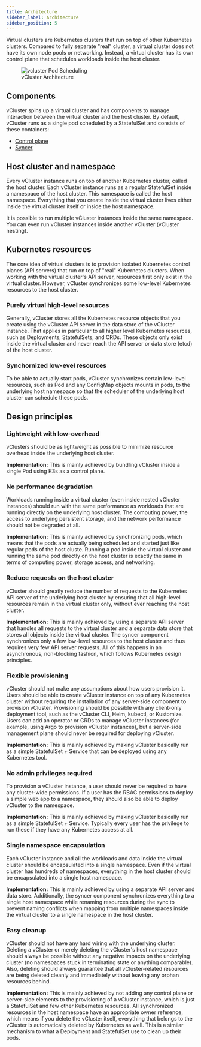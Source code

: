 ```yaml
---
title: Architecture
sidebar_label: Architecture
sidebar_position: 5
---
```



Virtual clusters are Kubernetes clusters that run on top of other Kubernetes clusters. Compared to fully separate "real" cluster, a virtual cluster does not have its own node pools or networking. Instead, a virtual cluster has its own control plane that schedules workloads inside the host cluster. 



<figure>
  <img src="/docs/media/diagrams/vcluster-architecture.svg" alt="vcluster Pod Scheduling" />
  <figcaption>vCluster Architecture</figcaption>
</figure>

## Components

vCluster spins up a virtual cluster and has components to manage interaction between the virtual cluster and the host cluster. By default, vCluster runs as a single pod scheduled by a StatefulSet and consists of these containers:

- [Control plane](/architecture/control-plane.mdx)
- [Syncer](/architecture/syncer.mdx)

## Host cluster and namespace

Every vCluster instance runs on top of another Kubernetes cluster, called the host cluster. Each vCluster instance runs as a regular StatefulSet inside a namespace of the host cluster. This namespace is called the host namespace. Everything that you create inside the virtual cluster lives either inside the virtual cluster itself or inside the host namespace. 

It is possible to run multiple vCluster instances inside the same namespace. You can even run vCluster instances inside another vCluster (vCluster nesting).


## Kubernetes resources

The core idea of virtual clusters is to provision isolated Kubernetes control planes (API servers) that run on top of "real" Kubernetes clusters. When working with the virtual cluster's API server, resources first only exist in the virtual cluster. However, vCluster synchronizes some low-level Kubernetes resources to the host cluster.

### Purely virtual high-level resources

Generally, vCluster stores all the Kubernetes resource objects that you create using the vCluster API server in the data store of the vCluster instance. That applies in particular to all higher level Kubernetes resources, such as Deployments, StatefulSets, and CRDs. These objects only exist inside the virtual cluster and never reach the API server or data store (etcd) of the host cluster.

### Synchornized low-evel resources

To be able to actually start pods, vCluster synchronizes certain low-level resources, such as Pod and any ConfigMap objects mounts in pods, to the underlying host namespace so that the scheduler of the underlying host cluster can schedule these pods.


## Design principles

### Lightweight with low-overhead

vClusters should be as lightweight as possible to minimize resource overhead inside the underlying host cluster.

**Implementation:** This is mainly achieved by bundling vCluster inside a single Pod using K3s as a control plane.

### No performance degradation

Workloads running inside a virtual cluster (even inside nested vCluster instances) should run with the same performance as workloads that are running directly on the underlying host cluster. The computing power, the access to underlying persistent storage, and the network performance should not be degraded at all.

**Implementation:** This is mainly achieved by synchronizing pods, which means that the pods are actually being scheduled and started just like regular pods of the host cluste. Running a pod inside the virtual cluster and running the same pod directly on the host cluster is exactly the same in terms of computing power, storage access, and networking. 

### Reduce requests on the host cluster

vCluster should greatly reduce the number of requests to the Kubernetes API server of the underlying host cluster by ensuring that all high-level resources remain in the virtual cluster only, without ever reaching the host cluster.

**Implementation:** This is mainly achieved by using a separate API server that handles all requests to the virtual cluster and a separate data store that stores all objects inside the virtual cluster. The syncer component synchronizes only a few low-level resources to the host cluster and thus requires very few API server requests. All of this happens in an asynchronous, non-blocking fashion, which follows Kubernetes design principles.

### Flexible provisioning

vCluster should not make any assumptions about how users provision it. Users should be able to create vCluster instance on top of any Kubernetes cluster without requiring the installation of any server-side component to provision vCluster. Provisioning should be possible with any client-only deployment tool, such as the vCluster CLI, Helm, kubectl, or Kustomize. Users can add an operator or CRDs to manage vCluster instances (for example, using Argo to provision vCluster instances), but a server-side management plane should never be required for deploying vCluster.

**Implementation:** This is mainly achieved by making vCluster basically run as a simple StatefulSet + Service that can be deployed using any Kubernetes tool.

### No admin privileges required

To provision a vCluster instance, a user should never be required to have any cluster-wide permissions. If a user has the RBAC permissions to deploy a simple web app to a namespace, they should also be able to deploy vCluster to the namespace.

**Implementation:** This is mainly achieved by making vCluster basically run as a simple StatefulSet + Service. Typically every user has the privilege to run these if they have any Kubernetes access at all.

### Single namespace encapsulation

Each vCluster instance and all the workloads and data inside the virtual cluster should be encapsulated into a single namespace. Even if the virtual cluster has hundreds of namespaces, everything in the host cluster should be encapsulated into a single host namespace.

**Implementation:** This is mainly achieved by using a separate API server and data store. Additionally, the syncer component synchronizes everything to a single host namespace while renaming resources during the sync to prevent naming conflicts when mapping from multiple namespaces inside the virtual cluster to a single namespace in the host cluster.

### Easy cleanup

vCluster should not have any hard wiring with the underlying cluster. Deleting a vCluster or merely deleting the vCluster's host namespace should always be possible without any negative impacts on the underlying cluster (no namespaces stuck in terminating state or anything comparable). Also, deleting should always guarantee that all vCluster-related resources are being deleted cleanly and immediately without leaving any orphan resources behind.

**Implementation:** This is mainly achieved by not adding any control plane or server-side elements to the provisioning of a vCluster instance, which is just a StatefulSet and few other Kubernetes resources. All synchronized resources in the host namespace have an appropriate owner reference, which means if you delete the vCluster itself, everything that belongs to the vCluster is automatically deleted by Kubernetes as well. This is a similar mechanism to what a Deployment and StatefulSet use to clean up their pods.
